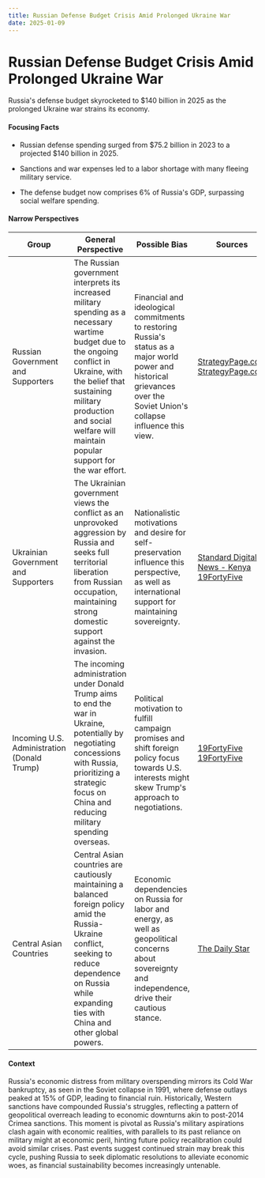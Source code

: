 ```yaml
---
title: Russian Defense Budget Crisis Amid Prolonged Ukraine War
date: 2025-01-09
---
```


# Russian Defense Budget Crisis Amid Prolonged Ukraine War

Russia's defense budget skyrocketed to $140 billion in 2025 as the prolonged Ukraine war strains its economy.

#### Focusing Facts

- Russian defense spending surged from $75.2 billion in 2023 to a projected $140 billion in 2025.

- Sanctions and war expenses led to a labor shortage with many fleeing military service.

- The defense budget now comprises 6% of Russia's GDP, surpassing social welfare spending.


#### Narrow Perspectives

| Group | General Perspective | Possible Bias | Sources |
|--------|-------------------|---------------|----------|
| Russian Government and Supporters | The Russian government interprets its increased military spending as a necessary wartime budget due to the ongoing conflict in Ukraine, with the belief that sustaining military production and social welfare will maintain popular support for the war effort. | Financial and ideological commitments to restoring Russia's status as a major world power and historical grievances over the Soviet Union's collapse influence this view. | [StrategyPage.com](http://www.strategypage.com/htmw/htproc/articles/2025010505744.aspx) [StrategyPage.com](http://www.strategypage.com/htmw/htlead/articles/2025010804530.aspx) |
| Ukrainian Government and Supporters | The Ukrainian government views the conflict as an unprovoked aggression by Russia and seeks full territorial liberation from Russian occupation, maintaining strong domestic support against the invasion. | Nationalistic motivations and desire for self-preservation influence this perspective, as well as international support for maintaining sovereignty. | [Standard Digital News - Kenya](http://www.standardmedia.co.ke/opinion/article/2001509257/russia-committing-cultural-genocide-in-occupied-ukraine-territories) [19FortyFive](https://www.19fortyfive.com/2025/01/there-is-a-way-for-ukraine-to-win-the-war-over-russia/) |
| Incoming U.S. Administration (Donald Trump) | The incoming administration under Donald Trump aims to end the war in Ukraine, potentially by negotiating concessions with Russia, prioritizing a strategic focus on China and reducing military spending overseas. | Political motivation to fulfill campaign promises and shift foreign policy focus towards U.S. interests might skew Trump's approach to negotiations. | [19FortyFive](https://www.19fortyfive.com/2025/01/donald-trumps-ukraine-plan-end-the-war-or-risk-wwiii/) [19FortyFive](https://www.19fortyfive.com/2025/01/ukraine-could-collapse-against-russia-if-donald-trump-walks-away/) |
| Central Asian Countries | Central Asian countries are cautiously maintaining a balanced foreign policy amid the Russia-Ukraine conflict, seeking to reduce dependence on Russia while expanding ties with China and other global powers. | Economic dependencies on Russia for labor and energy, as well as geopolitical concerns about sovereignty and independence, drive their cautious stance. | [The Daily Star](https://www.thedailystar.net/opinion/geopolitical-insights/news/russia-ukraine-conflict-and-the-shifting-alliances-central-asia-3794601) |

#### Context

Russia's economic distress from military overspending mirrors its Cold War bankruptcy, as seen in the Soviet collapse in 1991, where defense outlays peaked at 15% of GDP, leading to financial ruin. Historically, Western sanctions have compounded Russia's struggles, reflecting a pattern of geopolitical overreach leading to economic downturns akin to post-2014 Crimea sanctions. This moment is pivotal as Russia's military aspirations clash again with economic realities, with parallels to its past reliance on military might at economic peril, hinting future policy recalibration could avoid similar crises. Past events suggest continued strain may break this cycle, pushing Russia to seek diplomatic resolutions to alleviate economic woes, as financial sustainability becomes increasingly untenable.
